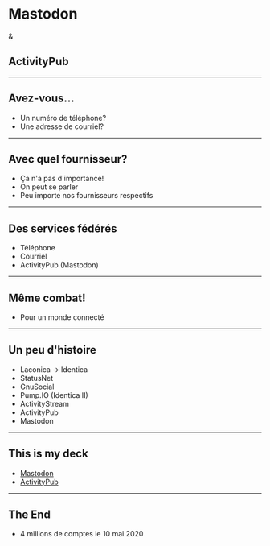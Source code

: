 <Head>
  <title>Mastodon, mais encore?</title>
</Head>

# Mastodon
&
## ActivityPub


---

## Avez-vous...

<Steps>

* Un numéro de téléphone?
* Une adresse de courriel?

</Steps>

---



## Avec quel fournisseur?

* Ça n'a pas d'importance!
* On peut se parler
* Peu importe nos fournisseurs respectifs


---


## Des services fédérés

* Téléphone
* Courriel
* ActivityPub (Mastodon)

---

## Même combat!

* Pour un monde connecté

---

## Un peu d'histoire

* Laconica -> Identica
* StatusNet
* GnuSocial
* Pump.IO (Identica II)
* ActivityStream
* ActivityPub
* Mastodon

---

## This is my deck

* [Mastodon]
* [ActivityPub]

---

## The End

* 4 millions de comptes le 10 mai 2020

[Mastodon]: <https://joinmastodon.org/>
[ActivityPub]: <https://activitypub.rocks/>
[FédiQuébec]: <https://mastodon.fedi.quebec/>
[FACIL]: <https://jasette.facil.services/>
[Laconica, ou comment communiquer un p'tit peu, mais souvent]: <https://www.youtube.com/watch?v=XDmS5qV-cKY>
[12e anniveraire]: <https://fediverse.party/en/post/fediverse-12-years-in-2020>
[GNU social]: <https://www.gnu.org/software/social/>
[4 millons]: <https://bitcoinhackers.org/@mastodonusercount/104143808816528050>
